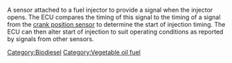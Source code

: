 A sensor attached to a fuel injector to provide a signal when the injector opens.  The ECU compares the timing of this signal to the timing of a signal from the [[crank position sensor]] to determine the start of injection timing.  The ECU can then alter start of injection to suit operating conditions as reported by signals from other sensors.

{{Stub}}
[[Category:Biodiesel]]
[[Category:Vegetable oil fuel]]